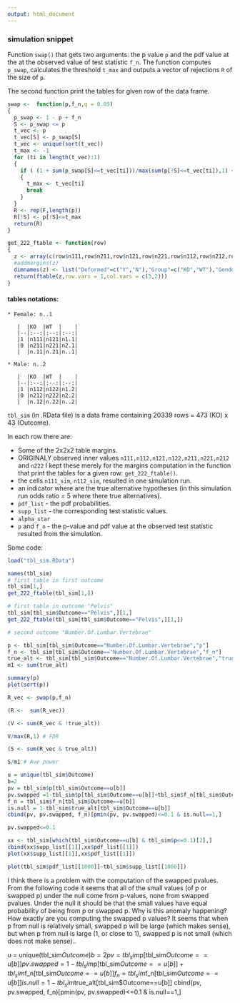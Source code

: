 ```yaml
---
output: html_document
---
```

### simulation snippet

Function `swap()` that gets two arguments: the p value `p` and the pdf value at the at the observed value of test statistic `f_n`. The function computes `p_swap`, calculates the threshold `t_max` and outputs a vector of rejections `R` of the size of `p`. 

The second function print the tables for given row of the data frame.

```r
swap <-  function(p,f_n,q = 0.05)
{
  p_swap <- 1 - p + f_n 
  S <- p_swap <= p
  t_vec <- p
  t_vec[S] <- p_swap[S]
  t_vec <- unique(sort(t_vec))
  t_max <- -1
  for (ti in length(t_vec):1)
  {
    if ( (1 + sum(p_swap[S]<=t_vec[ti]))/max(sum(p[!S]<=t_vec[ti]),1) <= q )
    {
      t_max <- t_vec[ti]
      break
    }
  }
  R <- rep(F,length(p))
  R[!S] <- p[!S]<=t_max
  return(R)
}

get_222_ftable <- function(row)
{
  z <- array(c(row$n111,row$n211,row$n121,row$n221,row$n112,row$n212,row$n122,row$n222), dim=c(2, 2, 2))
  #addmargins(z) 
  dimnames(z) <- list("Deformed"=c("Y","N"),"Group"=c("KO","WT"),"Gender"=c("Female","Male"))
  return(ftable(z,row.vars = 1,col.vars = c(3,2)))
}

```

#### tables notations:

```
* Female: n..1
 
   |  |KO  |WT  |    |
   |--|:--:|:--:|:--:|
   |1 |n111|n121|n1.1|
   |0 |n211|n221|n2.1|
   |  |n.11|n.21|n..1|
   
* Male: n..2
 
   |  |KO  |WT  |    |
   |--|:--:|:--:|:--:|
   |1 |n112|n122|n1.2|
   |0 |n212|n222|n2.2|
   |  |n.12|n.22|n..2|
```

`tbl_sim` (in .RData file) is a data frame containing 20339 rows = 473 (KO) x 43 (Outcome).

In each row there are:

* Some of the 2x2x2 table margins.
* ORIGINALY observed inner values `n111,n112,n121,n122,n211,n221,n212` and `n222`
 I kept these merely for the margins computation in the function that print the tables for a given row: `get_222_ftable()`.
* the cells `n111_sim`, `n112_sim`, resulted in one simulation run.
* an indicator where are the true alternative hypotheses  (in this simulation run odds ratio = 5 where there true alternatives).
* `pdf_list` - the pdf probabilities.
* `supp_list` - the corresponding test statistic values.
* `alpha_star`
* `p` and `f_n` - the p-value and pdf value at the observed test statistic resulted from the simulation.

Some code:

```r
load("tbl_sim.RData")

names(tbl_sim)
# first table in first outcome
tbl_sim[1,]
get_222_ftable(tbl_sim[1,])

# first table in outcome "Pelvis"
tbl_sim[tbl_sim$Outcome=="Pelvis",][1,]
get_222_ftable(tbl_sim[tbl_sim$Outcome=="Pelvis",][1,])

# second outcome "Number.Of.Lumbar.Vertebrae"

p <- tbl_sim[tbl_sim$Outcome=="Number.Of.Lumbar.Vertebrae","p"]
f_n <- tbl_sim[tbl_sim$Outcome=="Number.Of.Lumbar.Vertebrae","f_n"]
true_alt <- tbl_sim[tbl_sim$Outcome=="Number.Of.Lumbar.Vertebrae","true_alt"]
m1 <- sum(true_alt)

summary(p)
plot(sort(p))

R_vec <- swap(p,f_n)

(R <-  sum(R_vec))

(V <- sum(R_vec & !true_alt))

V/max(R,1) # FDR

(S <- sum(R_vec & true_alt))

S/m1 # Ave power

u = unique(tbl_sim$Outcome)
b=2
pv = tbl_sim$p[tbl_sim$Outcome==u[b]]
pv.swapped =1-tbl_sim$p[tbl_sim$Outcome==u[b]]+tbl_sim$f_n[tbl_sim$Outcome==u[b]] 
f_n = tbl_sim$f_n[tbl_sim$Outcome==u[b]]
is.null = 1-tbl_sim$true_alt[tbl_sim$Outcome==u[b]] 
cbind(pv, pv.swapped, f_n)[pmin(pv, pv.swapped)<=0.1 & is.null==1,]

pv.swapped<=0.1

xx <- tbl_sim[which(tbl_sim$Outcome==u[b] & tbl_sim$p<=0.1)[2],]
cbind(xx$supp_list[[1]],xx$pdf_list[[1]])
plot(xx$supp_list[[1]],xx$pdf_list[[1]])

plot(tbl_sim$pdf_list[[1000]]~tbl_sim$supp_list[[1000]])
```

I think there is a problem with the computation of the swapped pvalues. From the following code it seems that 
all of the small values (of p or swapped p) under the null come from p-values, none from swapped pvalues. Under the null it should be that the small values have equal probability of being from p or swapped p. Why is this anomaly happening? How exactly are you computing the swapped p values? It seems that when p from null is relatively small, swapped p will be large (which makes sense), but when p from null is large (1, or close to 1), swapped p is not small (which does not make sense)..

u = unique(tbl_sim$Outcome)
b=2
pv = tbl_sim$p[tbl_sim$Outcome==u[b]]
pv.swapped =1-tbl_sim$p[tbl_sim$Outcome==u[b]]+tbl_sim$f_n[tbl_sim$Outcome==u[b]] 
f_n = tbl_sim$f_n[tbl_sim$Outcome==u[b]]
is.null = 1-tbl_sim$true_alt[tbl_sim$Outcome==u[b]] 
cbind(pv, pv.swapped, f_n)[pmin(pv, pv.swapped)<=0.1 & is.null==1,]




